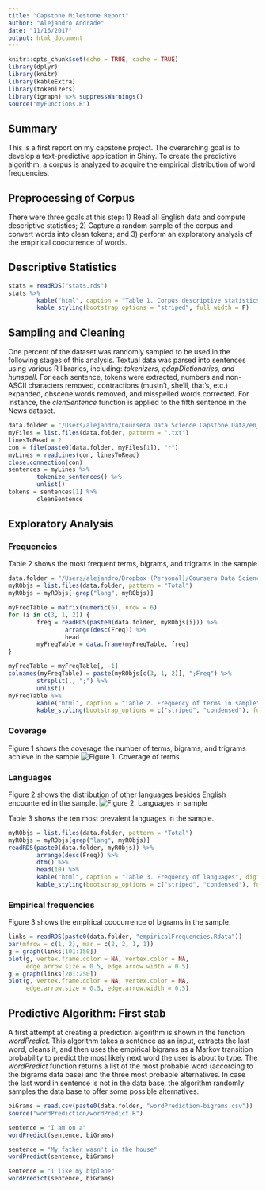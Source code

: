 ```yaml
---
title: "Capstone Milestone Report"
author: "Alejandro Andrade"
date: "11/16/2017"
output: html_document
---
```


```r
knitr::opts_chunk$set(echo = TRUE, cache = TRUE)
library(dplyr)
library(knitr)
library(kableExtra)
library(tokenizers)
library(igraph) %>% suppressWarnings()
source("myFunctions.R")
```
## Summary
This is a first report on my capstone project. The overarching goal is to develop a text-predictive application in Shiny. To create the predictive algorithm, a corpus is analyzed to acquire the empirical distribution of word frequencies.

## Preprocessing of Corpus
There were three goals at this step: 1) Read all English data and compute descriptive statistics; 2) Capture a random sample of the corpus and convert words into clean tokens; and 3) perform an exploratory analysis of the empirical coocurrence of words. 

## Descriptive Statistics
```r
stats = readRDS("stats.rds")
stats %>% 
        kable("html", caption = "Table 1. Corpus descriptive statistics") %>%
        kable_styling(bootstrap_options = "striped", full_width = F)
```

## Sampling and Cleaning
One percent of the dataset was randomly sampled to be used in the following stages of this analysis. Textual data was parsed into sentences using various R libraries, including: *tokenizers, qdapDictionaries, and hunspell*. For each sentence, tokens were extracted, numbers and non-ASCII characters removed, contractions (mustn't, she'll, that's, etc.) expanded, obscene words removed, and misspelled words corrected. For instance, the *clenSentence* function is applied to the fifth sentence in the News dataset.

```r
data.folder = "/Users/alejandro/Coursera Data Science Capstone Data/en_US/"
myFiles = list.files(data.folder, pattern = ".txt")
linesToRead = 2
con = file(paste0(data.folder, myFiles[1]), "r")
myLines = readLines(con, linesToRead)
close.connection(con)
sentences = myLines %>% 
        tokenize_sentences() %>% 
        unlist()
tokens = sentences[1] %>% 
        cleanSentence
```

## Exploratory Analysis
### Frequencies
Table 2 shows the most frequent terms, bigrams, and trigrams in the sample
```r
data.folder = "/Users/alejandro/Dropbox (Personal)/Coursera Data Science/"
myRObjs = list.files(data.folder, pattern = "Total")
myRObjs = myRObjs[-grep("lang", myRObjs)]

myFreqTable = matrix(numeric(6), nrow = 6)
for (i in c(3, 1, 2)) {
        freq = readRDS(paste0(data.folder, myRObjs[i])) %>% 
                arrange(desc(Freq)) %>% 
                head 
        myFreqTable = data.frame(myFreqTable, freq)
}

myFreqTable = myFreqTable[, -1]
colnames(myFreqTable) = paste(myRObjs[c(3, 1, 2)], ";Freq") %>% 
        strsplit(., ";") %>% 
        unlist()
myFreqTable %>% 
        kable("html", caption = "Table 2. Frequency of terms in sample") %>%
        kable_styling(bootstrap_options = c("striped", "condensed"), full_width = F)

```
### Coverage
Figure 1 shows the coverage the number of terms, bigrams, and trigrams achieve in the sample
![Figure 1. Coverage of terms](../coverage_terms.png)

### Languages  
Figure 2 shows the distribution of other languages besides English encountered in the sample. 
![Figure 2. Languages in sample](../languages.png)
  
Table 3 shows the ten most prevalent languages in the sample.
```r
myRObjs = list.files(data.folder, pattern = "Total")
myRObjs = myRObjs[grep("lang", myRObjs)]
readRDS(paste0(data.folder, myRObjs)) %>% 
        arrange(desc(Freq)) %>% 
        dtm() %>% 
        head(10) %>%
        kable("html", caption = "Table 3. Frequency of languages", digits = 2) %>%
        kable_styling(bootstrap_options = c("striped", "condensed"), full_width = F)
```
### Empirical frequencies  
Figure 3 shows the empirical coocurrence of bigrams in the sample.
```r
links = readRDS(paste0(data.folder, "empiricalFrequencies.Rdata"))
par(mfrow = c(1, 2), mar = c(2, 2, 1, 1))
g = graph(links[101:150])
plot(g, vertex.frame.color = NA, vertex.color = NA, 
     edge.arrow.size = 0.5, edge.arrow.width = 0.5)
g = graph(links[201:250])
plot(g, vertex.frame.color = NA, vertex.color = NA, 
     edge.arrow.size = 0.5, edge.arrow.width = 0.5)
```

## Predictive Algorithm: First stab
A first attempt at creating a prediction algorithm is shown in the function *wordPredict*. This algorithm takes a sentence as an input, extracts the last word, cleans it, and then uses the empirical bigrams as a Markov transition probability to predict the most likely next word the user is about to type. The *wordPredict* function returns a list of the most probable word (according to the bigrams data base) and the three most probable alternatives. In case the last word in sentence is not in the data base, the algorithm randomly samples the data base to offer some possible alternatives.
```r
biGrams = read.csv(paste0(data.folder, "wordPrediction-bigrams.csv"))
source("wordPrediction/wordPredict.R")

sentence = "I am on a"
wordPredict(sentence, biGrams)

sentence = "My father wasn't in the house"
wordPredict(sentence, biGrams)

sentence = "I like my biplane"
wordPredict(sentence, biGrams)
```
